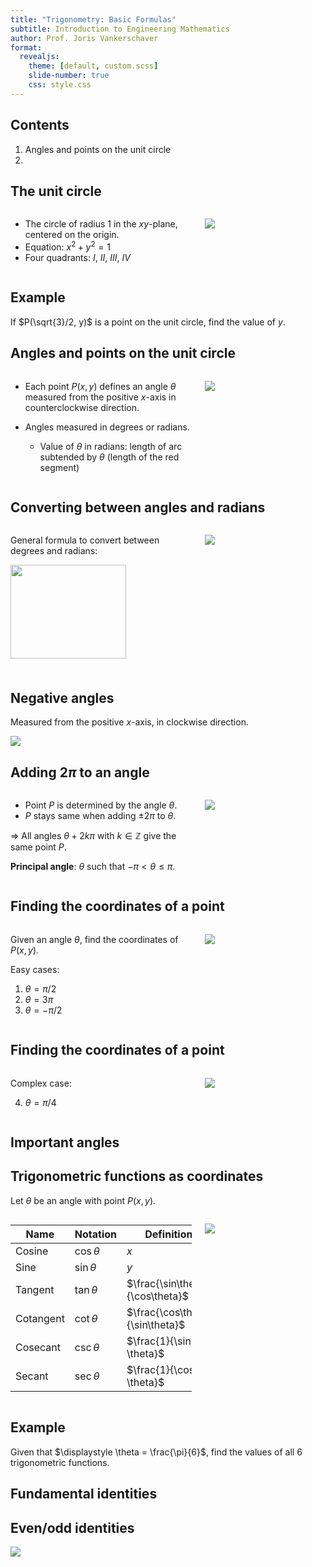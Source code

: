 ```yaml
---
title: "Trigonometry: Basic Formulas"
subtitle: Introduction to Engineering Mathematics
author: Prof. Joris Vankerschaver
format:
  revealjs:
    theme: [default, custom.scss]
    slide-number: true
    css: style.css
---
```


## Contents

1. Angles and points on the unit circle
2. 

## The unit circle

:::: {.columns }
::: {.column width="60%"}

- The circle of radius 1 in the $xy$-plane, centered on the origin.
- Equation: $x^2 + y^2 = 1$
- Four quadrants: $I$, $II$, $III$, $IV$

:::
::: {.column width="40%"}
![](./images/01-trigonometry/unit-circle.svg)
:::
::::


## Example

If $P(\sqrt{3}/2, y)$ is a point on the unit circle, find the value of $y$.


## Angles and points on the unit circle

:::: {.columns }
::: {.column width="60%"}

- Each point $P(x, y)$ defines an angle $\theta$ measured from the positive $x$-axis in counterclockwise direction.

- Angles measured in degrees or radians.
  - Value of $\theta$ in radians: length of arc subtended by $\theta$ (length of the red segment)

:::

::: {.column width="40%"}

![](./images/01-trigonometry/unit-circle-angle.svg)

:::
::::

## Converting between angles and radians

:::: {.columns }
::: {.column width="60%"}

General formula to convert between degrees and radians:

![](./images/01-trigonometry/degrees-to-radians.svg){fig-align="center" width="80%"}

|                | Degrees     | Radians |
|----------------|:-----------:|:-------:|
| Full circle    | $360^\circ$ | $2\pi$  |
| Half circle    | $180^\circ$ | $\pi$   |
| Quarter circle |  $90^\circ$ | $\pi/2$ |

:::
::: {.column width="40%"}

![](./images/01-trigonometry/unit-circle-radians.png)

:::
::::

## Negative angles

Measured from the positive $x$-axis, in clockwise direction.

![](./images/01-trigonometry/unit-circle-negative-angles.png){fig-align="center"}


## Adding $2\pi$ to an angle

:::: {.columns }
::: {.column width="60%"}

- Point $P$ is determined by the angle $\theta$.
- $P$ stays same when adding $\pm 2 \pi$ to $\theta$.

$\Rightarrow$ All angles $\theta + 2k \pi$ with $k \in \mathbb{Z}$ give the same point $P$.

**Principal angle**: $\theta$ such that $-\pi < \theta \le \pi$.

:::
::: {.column width="40%"}
![](./images/01-trigonometry/unit-circle-angle-2pi.svg){fig-align="center"}
:::
::::


## Finding the coordinates of a point

:::: {.columns }
::: {.column width="60%"}
Given an angle $\theta$, find the coordinates of $P(x, y)$.

Easy cases:

1. $\theta = \pi/2$
2. $\theta = 3\pi$
3. $\theta = -\pi/2$
:::

::: {.column width="40%"}
![](./images/01-trigonometry/unit-circle-point-coordinates.svg)
:::
::::

## Finding the coordinates of a point

:::: {.columns }
::: {.column width="60%"}

Complex case:

4. $\theta = \pi/4$

:::

::: {.column width="40%"}
![](./images/01-trigonometry/unit-circle-point-coordinates-pi4.svg)
:::
::::

## Important angles



## Trigonometric functions as coordinates

Let $\theta$ be an angle with point $P(x, y)$.

:::: {.columns }
::: {.column width="60%"}

| Name      | Notation      | Definition |
|-----------|---------------|------------|
| Cosine    | $\cos \theta$ | $x$        |
| Sine      | $\sin \theta$ | $y$        |
| Tangent   | $\tan \theta$ | $\frac{\sin\theta}{\cos\theta}$ |
| Cotangent | $\cot \theta$ | $\frac{\cos\theta}{\sin\theta}$ |
| Cosecant  | $\csc \theta$ | $\frac{1}{\sin \theta}$ |
| Secant    | $\sec \theta$ | $\frac{1}{\cos \theta}$ |

:::
::: {.column width="40%"}
![](./images/01-trigonometry/unit-circle-trig-functions.svg)
:::
::::

## Example

Given that $\displaystyle \theta = \frac{\pi}{6}$, find the values of all 6 trigonometric functions.

## Fundamental identities



## Even/odd identities

![](./images/01-trigonometry/even-odd.svg)

